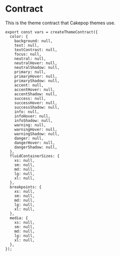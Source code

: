# Contract 

This is the theme contract that Cakepop themes use. 

```tsx
export const vars = createThemeContract({
  color: {
    background: null,
    text: null,
    textContrast: null,
    focus: null,
    neutral: null,
    neutralHover: null,
    neutralShadow: null,
    primary: null,
    primaryHover: null,
    primaryShadow: null,
    accent: null,
    accentHover: null,
    accentShadow: null,
    success: null,
    successHover: null,
    successShadow: null,
    info: null,
    infoHover: null,
    infoShadow: null,
    warning: null,
    warningHover: null,
    warningShadow: null,
    danger: null,
    dangerHover: null,
    dangerShadow: null,
  },
  fluidContainerSizes: {
    xs: null,
    sm: null,
    md: null,
    lg: null,
    xl: null,
  },
  breakpoints: {
    xs: null,
    sm: null,
    md: null,
    lg: null,
    xl: null,
  },
  media: {
    xs: null,
    sm: null,
    md: null,
    lg: null,
    xl: null,
  },
});
```
